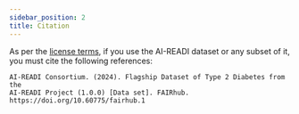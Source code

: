 ```yaml
---
sidebar_position: 2
title: Citation
---
```


As per the [license terms](preliminary/license), if you use the AI-READI dataset or any subset of it, you must cite the following references:

```
AI-READI Consortium. (2024). Flagship Dataset of Type 2 Diabetes from the
AI-READI Project (1.0.0) [Data set]. FAIRhub.
https://doi.org/10.60775/fairhub.1
```


<PageFeedback />
